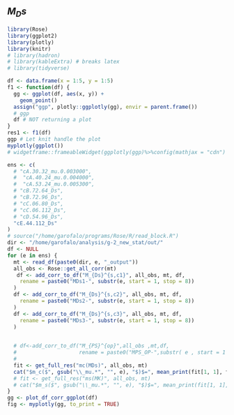 ## $M_Ds$  {#M_Ds}

```r
library(Rose)
library(ggplot2)
library(plotly)
library(knitr)
# library(hadron)
# library(kableExtra) # breaks latex
# library(tidyverse)

df <- data.frame(x = 1:5, y = 1:5)
f1 <- function(df) {
  gg <- ggplot(df, aes(x, y)) +
    geom_point()
  assign("ggp", plotly::ggplotly(gg), envir = parent.frame())
  # ggp
  df # NOT returning a plot
}
res1 <- f1(df)
ggp # Let knit handle the plot
myplotly(ggplot())
# widgetframe::frameableWidget(ggplotly(ggp)%>%config(mathjax = "cdn") )
```



```r
ens <- c(
  # "cA.30.32_mu.0.003000",
  #  "cA.40.24_mu.0.004000",
  #  "cA.53.24_mu.0.005300",
  # "cB.72.64_Ds",
  # "cB.72.96_Ds",
  # "cC.06.80_Ds",
  # "cC.06.112_Ds",
  # "cD.54.96_Ds",
  "cE.44.112_Ds"
)
# source("/home/garofalo/programs/Rose/R/read_block.R")
dir <- "/home/garofalo/analysis/g-2_new_stat/out/"
df <- NULL
for (e in ens) {
  mt <- read_df(paste0(dir, e, "_output"))
  all_obs <- Rose::get_all_corr(mt)
   df <- add_corr_to_df("M_{Ds}^{s,c1}", all_obs, mt, df,
    rename = paste0("MDs1-", substr(e, start = 1, stop = 8))
  )
  df <- add_corr_to_df("M_{Ds}^{s,c2}", all_obs, mt, df,
    rename = paste0("MDs2-", substr(e, start = 1, stop = 8))
  )
  df <- add_corr_to_df("M_{Ds}^{s,c3}", all_obs, mt, df,
    rename = paste0("MDs3-", substr(e, start = 1, stop = 8))
  )
  

  # df<-add_corr_to_df("M_{PS}^{op}",all_obs ,mt,df,
  #                    rename = paste0("MPS_OP-",substr( e , start = 1 , stop = 8 )))
  #
  fit <- get_full_res("mc(MDs)", all_obs, mt)
  cat("$m_c($", gsub("\\_mu.*", "", e), "$)$=", mean_print(fit[1, 1], fit[1, 2]), "\n\n")
  # fit <- get_full_res("ms(MK)", all_obs, mt)
  # cat("$m_s($", gsub("\\_mu.*", "", e), "$)$=", mean_print(fit[1, 1], fit[1, 2]), "\n\n")
}
gg <- plot_df_corr_ggplot(df)
fig <- myplotly(gg, to_print = TRUE)
```